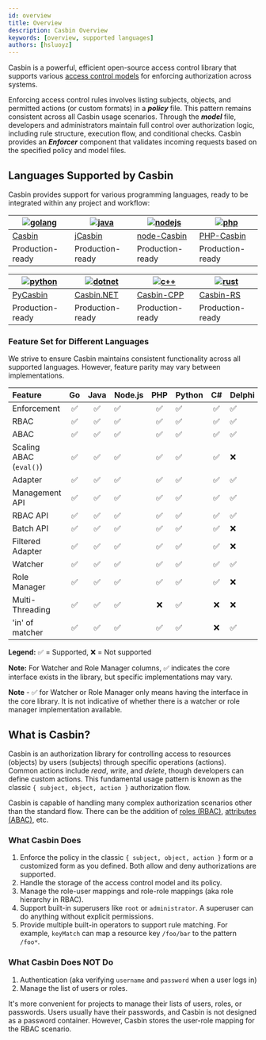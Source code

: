 ```yaml
---
id: overview
title: Overview
description: Casbin Overview
keywords: [overview, supported languages]
authors: [hsluoyz]
---
```


Casbin is a powerful, efficient open-source access control library that supports various [access control models](https://en.wikipedia.org/wiki/Access_control#Access_control_models) for enforcing authorization across systems.

Enforcing access control rules involves listing subjects, objects, and permitted actions (or custom formats) in a **_policy_** file. This pattern remains consistent across all Casbin usage scenarios. Through the **_model_** file, developers and administrators maintain full control over authorization logic, including rule structure, execution flow, and conditional checks. Casbin provides an **_Enforcer_** component that validates incoming requests based on the specified policy and model files.

## Languages Supported by Casbin

Casbin provides support for various programming languages, ready to be integrated within any project and workflow:

| [![golang](/img/langs/golang.png)](https://github.com/casbin/casbin) | [![java](/img/langs/java.png)](https://github.com/casbin/jcasbin) | [![nodejs](/img/langs/nodejs.png)](https://github.com/casbin/node-casbin) | [![php](/img/langs/php.png)](https://github.com/php-casbin/php-casbin) |
|----------------------------------------------------------------------|-------------------------------------------------------------------|---------------------------------------------------------------------------|------------------------------------------------------------------------|
| [Casbin](https://github.com/casbin/casbin)                           | [jCasbin](https://github.com/casbin/jcasbin)                      | [node-Casbin](https://github.com/casbin/node-casbin)                      | [PHP-Casbin](https://github.com/php-casbin/php-casbin)                 |
| Production-ready                                                     | Production-ready                                                  | Production-ready                                                          | Production-ready                                                       |

| [![python](/img/langs/python.png)](https://github.com/casbin/pycasbin) | [![dotnet](/img/langs/dotnet.png)](https://github.com/casbin/Casbin.NET) | [![c++](/img/langs/cpp.png)](https://github.com/casbin/casbin-cpp) | [![rust](/img/langs/rust.png)](https://github.com/casbin/casbin-rs) |
|------------------------------------------------------------------------|--------------------------------------------------------------------------|--------------------------------------------------------------------|---------------------------------------------------------------------|
| [PyCasbin](https://github.com/casbin/pycasbin)                         | [Casbin.NET](https://github.com/casbin/Casbin.NET)                       | [Casbin-CPP](https://github.com/casbin/casbin-cpp)                 | [Casbin-RS](https://github.com/casbin/casbin-rs)                    |
| Production-ready                                                       | Production-ready                                                         | Production-ready                                                   | Production-ready                                                    |

### Feature Set for Different Languages

We strive to ensure Casbin maintains consistent functionality across all supported languages. However, feature parity may vary between implementations.

| Feature                 | Go   | Java | Node.js | PHP  | Python | C#   | Delphi | Rust | C++ | Lua  | Dart | Elixir |
| :---------------------- | :--: | :--: | :------ | :--: | :----- | :--: | :----- | :--: | :--: | :--: | :--: | :------ |
| Enforcement             | ✅    | ✅    | ✅       | ✅    | ✅      | ✅    | ✅      | ✅    | ✅   | ✅    | ✅    | ✅       |
| RBAC                    | ✅    | ✅    | ✅       | ✅    | ✅      | ✅    | ✅      | ✅    | ✅   | ✅    | ✅    | ✅       |
| ABAC                    | ✅    | ✅    | ✅       | ✅    | ✅      | ✅    | ✅      | ✅    | ✅   | ✅    | ✅    | ✅       |
| Scaling ABAC (`eval()`) | ✅    | ✅    | ✅       | ✅    | ✅      | ✅    | ❌      | ✅    | ✅   | ✅    | ✅    | ✅       |
| Adapter                 | ✅    | ✅    | ✅       | ✅    | ✅      | ✅    | ✅      | ✅    | ✅   | ✅    | ✅    | ❌       |
| Management API          | ✅    | ✅    | ✅       | ✅    | ✅      | ✅    | ✅      | ✅    | ✅   | ✅    | ✅    | ✅       |
| RBAC API                | ✅    | ✅    | ✅       | ✅    | ✅      | ✅    | ✅      | ✅    | ✅   | ✅    | ✅    | ✅       |
| Batch API               | ✅    | ✅    | ✅       | ✅    | ✅      | ✅    | ❌      | ✅    | ✅   | ✅    | ❌    | ❌       |
| Filtered Adapter        | ✅    | ✅    | ✅       | ✅    | ✅      | ✅    | ❌      | ✅    | ✅   | ✅    | ❌    | ❌       |
| Watcher                 | ✅    | ✅    | ✅       | ✅    | ✅      | ✅    | ✅      | ✅    | ✅   | ✅    | ❌    | ❌       |
| Role Manager            | ✅    | ✅    | ✅       | ✅    | ✅      | ✅    | ❌      | ✅    | ✅   | ✅    | ✅    | ❌       |
| Multi-Threading         | ✅    | ✅    | ✅       | ❌    | ✅      | ❌    | ❌      | ✅    | ❌   | ❌    | ❌    | ❌       |
| 'in' of matcher         | ✅    | ✅    | ✅       | ✅    | ✅      | ❌    | ✅      | ❌    | ❌   | ❌    | ✅    | ✅       |

**Legend:** ✅ = Supported, ❌ = Not supported

**Note:** For Watcher and Role Manager columns, ✅ indicates the core interface exists in the library, but specific implementations may vary.

**Note** - ✅ for Watcher or Role Manager only means having the interface in the core library. It is not indicative of whether there is a watcher or role manager implementation available.

## What is Casbin?

Casbin is an authorization library for controlling access to resources (objects) by users (subjects) through specific operations (actions). Common actions include _read_, _write_, and _delete_, though developers can define custom actions. This fundamental usage pattern is known as the classic `{ subject, object, action }` authorization flow.

Casbin is capable of handling many complex authorization scenarios other than the standard flow. There can be the addition of [roles (RBAC)](/docs/rbac), [attributes (ABAC)](/docs/abac), etc.

### What Casbin Does

1. Enforce the policy in the classic ``{ subject, object, action }`` form or a customized form as you defined. Both allow and deny authorizations are supported.
2. Handle the storage of the access control model and its policy.
3. Manage the role-user mappings and role-role mappings (aka role hierarchy in RBAC).
4. Support built-in superusers like ``root`` or ``administrator``. A superuser can do anything without explicit permissions.
5. Provide multiple built-in operators to support rule matching. For example, ``keyMatch`` can map a resource key ``/foo/bar`` to the pattern ``/foo*``.

### What Casbin Does **NOT** Do

1. Authentication (aka verifying ``username`` and ``password`` when a user logs in)
2. Manage the list of users or roles.

It's more convenient for projects to manage their lists of users, roles, or passwords. Users usually have their passwords, and Casbin is not designed as a password container. However, Casbin stores the user-role mapping for the RBAC scenario.

